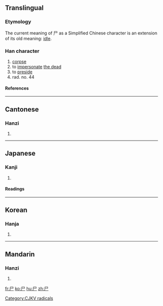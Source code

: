 {{see|屍}}
==Translingual==
===Etymology===
The current meaning of 尸 as a Simplified Chinese character is an extension of its old meaning: [[idle]].

{{Han stroke|[[Image:尸-order.gif]]}}
===Han character===
[[Category:CJKV radicals]]
{{Han char|rn=44|rad=尸|as=00|sn=3|four=7720<sub>7</sub>|canj=尸 (S)}}
# [[corpse]]
# to [[impersonate]] [[the dead]]
# to [[preside]]
# rad. no. 44
====References====
{{Han ref|kx=0299.260|dkj=07630|dj=0595.070|hdz=20963.140|uh=5C38|ud=23608|bh=A472|bd=42098}}

----

==Cantonese==
===Hanzi===
{{yue-hanzi|jyut=[[si1]]|y=}}
# {{defn|Cantonese}}

----
==Japanese==
===Kanji===
{{ja-kanji|grade=9|rs=尸00}}
# {{defn|Japanese}} 
====Readings====
{{ja-readings|on=[[し]] (shi)|kun=[[しかばね]] (shikabane), [[かたしろ]] (katashiro)}}

----
==Korean==
===Hanja===
{{ko-hanja|hangeul=[[시]]|rv=si|mr=si}}
# {{defn|Korean}}

----
==Mandarin==
===Hanzi===
{{cmn-hanzi|tra=屍|pin=[[shī]] ([[shi1]])|wg=shih<sup>1</sup>}}
# {{defn|Mandarin}}

[[fr:尸]]
[[ko:尸]]
[[hu:尸]]
[[zh:尸]]